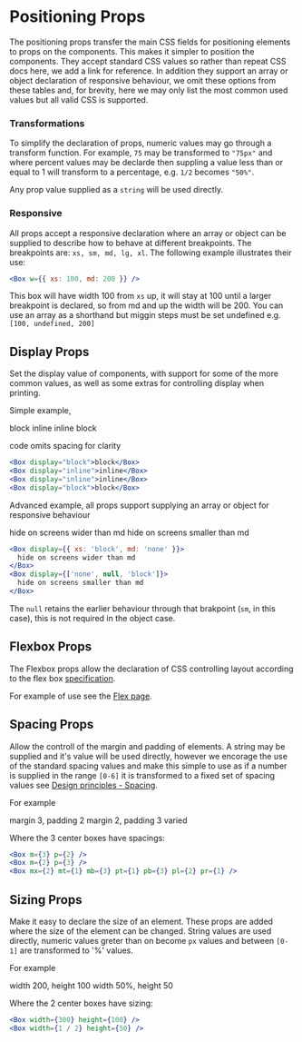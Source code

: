 
<Meta title="Design System|Positioning" />

# Positioning Props

The positioning props transfer the main CSS fields for positioning elements to props on the components. This makes it simpler to position
the components. They accept standard CSS values so rather than repeat CSS docs here, we add a link for reference. In addition they support
an array or object declaration of responsive behaviour, we omit these options from these tables and, for brevity, here we may only list
the most common used values but all valid CSS is supported.

### Transformations

To simplify the declaration of props, numeric values may go through a transform function. For example, `75` may be transformed to `"75px"`
and where percent values may be declarde then suppling a value less than or equal to 1 will transform to a percentage, e.g. `1/2` becomes `"50%"`.

Any prop value supplied as a `string` will be used directly.

### Responsive

All props accept a responsive declaration where an array or object can be supplied to describe how to behave at different breakpoints.
The breakpoints are: `xs, sm, md, lg, xl`. The following example illustrates their use:

```jsx
<Box w={{ xs: 100, md: 200 }} />
```

This box will have width 100 from `xs` up, it will stay at 100 until a larger breakpoint is declared,
so from md and up the width will be 200. You can use an array as a shorthand but miggin steps must be set
undefined e.g. `[100, undefined, 200]`

## Display Props

Set the display value of components, with support for some of the more common values,
as well as some extras for controlling display when printing.

<Props of={Display} />

Simple example,

<Box w={1} p={3} bgcolor={colors.grey[100]}>
  <Box m={2} p={1} bgcolor="white" display="block">
    block
  </Box>
  <Box m={2} p={1} bgcolor="white" display="inline">
    inline
  </Box>
  <Box m={2} p={1} bgcolor="white" display="inline">
    inline
  </Box>
  <Box m={2} p={1} bgcolor="white" display="block">
    block
  </Box>
</Box>

code omits spacing for clarity

```jsx
<Box display="block">block</Box>
<Box display="inline">inline</Box>
<Box display="inline">inline</Box>
<Box display="block">block</Box>
```

Advanced example, all props support supplying an array or object for responsive behaviour

<Box w={1} p={3} bgcolor={colors.grey[100]}>
  <Box m={2} p={1} bgcolor="white" display={{ xs: 'block', md: 'none' }}>
    hide on screens wider than md
  </Box>
  <Box m={2} p={1} bgcolor="white" display={['none', 'block']}>
    hide on screens smaller than md
  </Box>
</Box>

```jsx
<Box display={{ xs: 'block', md: 'none' }}>
  hide on screens wider than md
</Box>
<Box display={['none', null, 'block']}>
  hide on screens smaller than md
</Box>
```

The `null` retains the earlier behaviour through that brakpoint (`sm`, in this case), this is not required in the object case.

## Flexbox Props

The Flexbox props allow the declaration of CSS controlling layout according to the flex box [specification](https://www.w3.org/TR/css-flexbox-1/).

<Props of={Flexbox} />

For example of use see the [Flex page](/?path=/docs/components-flex--row).

## Spacing Props

Allow the controll of the margin and padding of elements.
A string may be supplied and it's value will be used directly, however we encorage the use of the standard spacing values and make this simple
to use as if a number is supplied in the range `[0-6]` it is transformed to a fixed set of spacing values see
[Design principles - Spacing](/?path=/docs/design-system-design-principles--page).

<Props of={Spacing} />

For example

<Flex w={1} bgcolor={colors.grey[100]} justifyContent="center">
  <Box m={2} border="1px solid black">
    <Box bgcolor="white" m={3} p={2}>
      margin 3, padding 2
    </Box>
  </Box>
  <Box m={2} border="1px solid black">
    <Box bgcolor="white" m={2} p={3}>
      margin 2, padding 3
    </Box>
  </Box>
  <Box m={2} border="1px solid black">
    <Box bgcolor="white" mx={2} mt={1} mb={3} pt={1} pb={3} pl={2} pr={1}>
      varied
    </Box>
  </Box>
</Flex>

Where the 3 center boxes have spacings:

```jsx
<Box m={3} p={2} />
<Box m={2} p={3} />
<Box mx={2} mt={1} mb={3} pt={1} pb={3} pl={2} pr={1} />
```

## Sizing Props

Make it easy to declare the size of an element. These props are added where the size of the element can be changed.
String values are used directly, numeric values greter than on become `px` values and between `[0-1]` are transformed to '%' values.

<Props of={Sizing} />

For example

<Box w={1} bgcolor={colors.grey[100]} justifyContent="center">
  <Box display="inline-block" bgcolor="white" width={300} height={100} m={3}>
    width 200, height 100
  </Box>
  <Box display="inline-block" bgcolor="white" width={1 / 2} height={50} m={3}>
    width 50%, height 50
  </Box>
</Box>

Where the 2 center boxes have sizing:

```jsx
<Box width={300} height={100} />
<Box width={1 / 2} height={50} />
```
